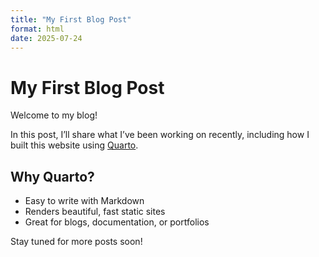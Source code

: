 ```yaml
---
title: "My First Blog Post"
format: html
date: 2025-07-24
---
```


# My First Blog Post

Welcome to my blog!

In this post, I’ll share what I’ve been working on recently, including how I built this website using [Quarto](https://quarto.org/).

## Why Quarto?

- Easy to write with Markdown
- Renders beautiful, fast static sites
- Great for blogs, documentation, or portfolios

Stay tuned for more posts soon!
